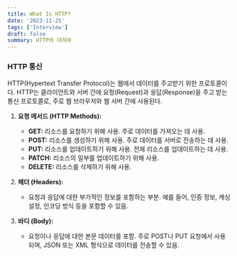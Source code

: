 ```yaml
---
title: What Is HTTP?
date: '2023-11-25'
tags: ['Interview']
draft: false
summary: HTTP에 대하여
---
```


### HTTP 통신

HTTP(Hypertext Transfer Protocol)는 웹에서 데이터를 주고받기 위한 프로토콜이다. HTTP는 클라이언트와 서버 간에 요청(Request)과 응답(Response)을 주고 받는 통신 프로토콜로, 주로 웹 브라우저와 웹 서버 간에 사용된다.

1. **요청 메서드 (HTTP Methods):**
   - **GET:** 리소스를 요청하기 위해 사용. 주로 데이터를 가져오는 데 사용.
   - **POST:** 리소스를 생성하기 위해 사용. 주로 데이터를 서버로 전송하는 데 사용.
   - **PUT:** 리소스를 업데이트하기 위해 사용. 전체 리소스를 업데이트하는 데 사용.
   - **PATCH:** 리소스의 일부를 업데이트하기 위해 사용.
   - **DELETE:** 리소스를 삭제하기 위해 사용.

2. **헤더 (Headers):**
   - 요청과 응답에 대한 부가적인 정보를 포함하는 부분. 예를 들어, 인증 정보, 캐싱 설정, 인코딩 방식 등을 포함할 수 있음.

3. **바디 (Body):**
   - 요청이나 응답에 대한 본문 데이터를 포함. 주로 POST나 PUT 요청에서 사용되며, JSON 또는 XML 형식으로 데이터를 전송할 수 있음.